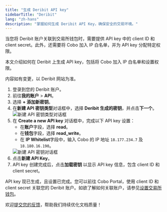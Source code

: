 ```yaml
---
title: "生成 Deribit API key"
sidebarTitle: "Deribit"
lang: "zh-hans"
description: "掌握如何生成 Deribit API Key，确保安全的交易环境。"
---
```


当您将 Deribit 账户关联到交易所钱包时，需要提供 API key 中的 client ID 和 client secret。此外，还需要将 Cobo 加入 IP 白名单，并为 API key 分配特定权限。

本文介绍如何在 Deribit 上生成 API key，包括将 Cobo 加入 IP 白名单和设置权限。

<Note>内容如有变更，以 Deribit 网站为准。</Note>

1. 登录到您的 Deribit 账户。
2. 前往**我的账户** > **API**。
3. 选择 **+ 添加新密钥**。
4. 在**新建 API 密钥类型**对话框中，选择 **Deribit 生成的密钥**，并点击**下一个**。
    <img src="/cn/images/exchange-wallet/deribit_1.png" className="screenshot_modal" alt="新建 API 密钥类型对话框" />
5. 在 **Create a new API key** 对话框中，完成以下 API key 设置：
    - 在**账户**字段，选择 **read**。
    - 在**钱包**字段，选择 **read_write**。
    - 在 **IP Whitelist**字段中，输入 Cobo 的 IP 地址 `18.177.234.7` 及 `18.180.16.190`。
    <img src="/cn/images/exchange-wallet/deribit_2.png" className="screenshot_modal" alt="新建 API 密钥对话框" />
6. 点击**新建 API Key**。
7. API key 创建完成后，点击**加载密钥** 以显示 API key 信息，包含 client ID 和 client secret。

API key 现已生成，且设置已完成。您可以前往 Cobo Portal，使用 client ID 和 client secret 关联您的 Deribit 账户。如欲了解如何关联账户，请参见[设置交易所钱包](/cn/portal/exchange-wallets/set-up)。 

<Tip>欢迎[提交您的反馈](https://forms.zohopublic.com/cobo/form/DocumentFeedbackForm/formperma/QvLOhxJv1_JMsJ-1dleZ8Itb_7rzN-LtgvsDdxosoVI?referrername=manuals)，帮助我们持续优化文档质量！</Tip>